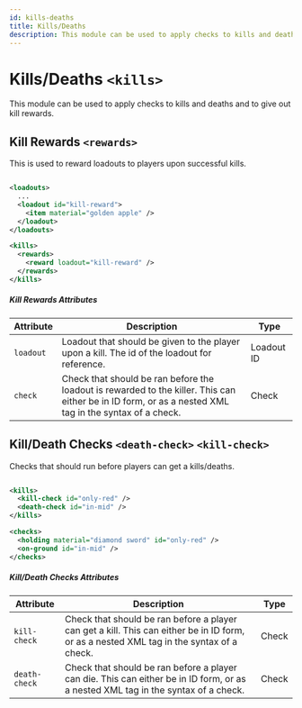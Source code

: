 ```yaml
---
id: kills-deaths
title: Kills/Deaths
description: This module can be used to apply checks to kills and deaths and to give out kill rewards.
---
```


# Kills/Deaths `<kills>`

This module can be used to apply checks to kills and deaths and to give out kill rewards.

## Kill Rewards `<rewards>`

This is used to reward loadouts to players upon successful kills.

```xml

<loadouts>
  ...
  <loadout id="kill-reward">
    <item material="golden apple" />
  </loadout>
</loadouts>

<kills>
  <rewards>
    <reward loadout="kill-reward" />
  </rewards>
</kills>

```

##### Kill Rewards Attributes

| Attribute | Description                                                                                                                                            | Type                                                 |
| --------- | ------------------------------------------------------------------------------------------------------------------------------------------------------ | ---------------------------------------------------- |
| `loadout` | Loadout that should be given to the player upon a kill. The id of the loadout for reference.                                                           | <span class="badge badge--primary">Loadout ID</span> |
| `check`   | Check that should be ran before the loadout is rewarded to the killer. This can either be in ID form, or as a nested XML tag in the syntax of a check. | <span class="badge badge--primary">Check</span>      |

## Kill/Death Checks `<death-check>` `<kill-check>`

Checks that should run before players can get a kills/deaths.

```xml

<kills>
  <kill-check id="only-red" />
  <death-check id="in-mid" />
</kills>

<checks>
  <holding material="diamond sword" id="only-red" />
  <on-ground id="in-mid" />
</checks>

```

##### Kill/Death Checks Attributes

| Attribute     | Description                                                                                                                              | Type                                            |
| ------------- | ---------------------------------------------------------------------------------------------------------------------------------------- | ----------------------------------------------- |
| `kill-check`  | Check that should be ran before a player can get a kill. This can either be in ID form, or as a nested XML tag in the syntax of a check. | <span class="badge badge--primary">Check</span> |
| `death-check` | Check that should be ran before a player can die. This can either be in ID form, or as a nested XML tag in the syntax of a check.        | <span class="badge badge--primary">Check</span> |

